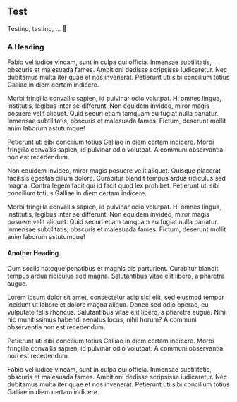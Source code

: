 ## Test

Testing, testing, ... 🎤

### A Heading

Fabio vel iudice vincam, sunt in culpa qui officia. Inmensae subtilitatis, obscuris et malesuada fames. Ambitioni dedisse scripsisse iudicaretur. Nec dubitamus multa iter quae et nos invenerat. Petierunt uti sibi concilium totius Galliae in diem certam indicere.

Morbi fringilla convallis sapien, id pulvinar odio volutpat. Hi omnes lingua, institutis, legibus inter se differunt. Non equidem invideo, miror magis posuere velit aliquet. Quid securi etiam tamquam eu fugiat nulla pariatur. Inmensae subtilitatis, obscuris et malesuada fames. Fictum, deserunt mollit anim laborum astutumque!

Petierunt uti sibi concilium totius Galliae in diem certam indicere. Morbi fringilla convallis sapien, id pulvinar odio volutpat. A communi observantia non est recedendum.

Non equidem invideo, miror magis posuere velit aliquet. Quisque placerat facilisis egestas cillum dolore. Curabitur blandit tempus ardua ridiculus sed magna. Contra legem facit qui id facit quod lex prohibet. Petierunt uti sibi concilium totius Galliae in diem certam indicere.

Morbi fringilla convallis sapien, id pulvinar odio volutpat. Hi omnes lingua, institutis, legibus inter se differunt. Non equidem invideo, miror magis posuere velit aliquet. Quid securi etiam tamquam eu fugiat nulla pariatur. Inmensae subtilitatis, obscuris et malesuada fames. Fictum, deserunt mollit anim laborum astutumque!

#### Another Heading

Cum sociis natoque penatibus et magnis dis parturient. Curabitur blandit tempus ardua ridiculus sed magna. Salutantibus vitae elit libero, a pharetra augue.

Lorem ipsum dolor sit amet, consectetur adipisici elit, sed eiusmod tempor incidunt ut labore et dolore magna aliqua. Donec sed odio operae, eu vulputate felis rhoncus. Salutantibus vitae elit libero, a pharetra augue. Nihil hic munitissimus habendi senatus locus, nihil horum? A communi observantia non est recedendum.

Petierunt uti sibi concilium totius Galliae in diem certam indicere. Morbi fringilla convallis sapien, id pulvinar odio volutpat. A communi observantia non est recedendum.

Fabio vel iudice vincam, sunt in culpa qui officia. Inmensae subtilitatis, obscuris et malesuada fames. Ambitioni dedisse scripsisse iudicaretur. Nec dubitamus multa iter quae et nos invenerat. Petierunt uti sibi concilium totius Galliae in diem certam indicere.
